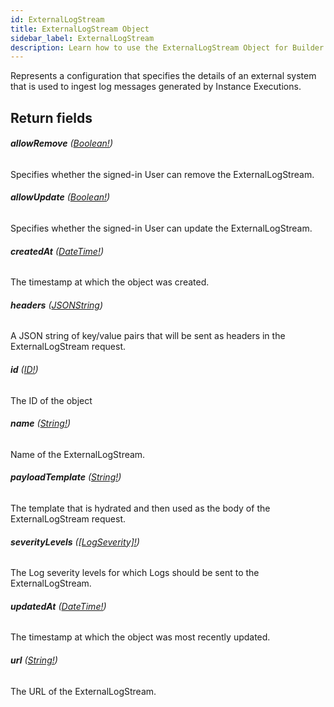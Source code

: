 ```yaml
---
id: ExternalLogStream
title: ExternalLogStream Object
sidebar_label: ExternalLogStream
description: Learn how to use the ExternalLogStream Object for Builder's API.
---
```


Represents a configuration that specifies the details of an external system
that is used to ingest log messages generated by Instance Executions.

## Return fields

###### <b>allowRemove</b> ([Boolean!](/docs/composer/builder/api/schema/scalar/Boolean.mdx))

Specifies whether the signed-in User can remove the ExternalLogStream.

###### <b>allowUpdate</b> ([Boolean!](/docs/composer/builder/api/schema/scalar/Boolean.mdx))

Specifies whether the signed-in User can update the ExternalLogStream.

###### <b>createdAt</b> ([DateTime!](/docs/composer/builder/api/schema/scalar/DateTime.mdx))

The timestamp at which the object was created.

###### <b>headers</b> ([JSONString](/docs/composer/builder/api/schema/scalar/JSONString.mdx))

A JSON string of key/value pairs that will be sent as headers in the ExternalLogStream request.

###### <b>id</b> ([ID!](/docs/composer/builder/api/schema/scalar/ID.mdx))

The ID of the object

###### <b>name</b> ([String!](/docs/composer/builder/api/schema/scalar/String.mdx))

Name of the ExternalLogStream.

###### <b>payloadTemplate</b> ([String!](/docs/composer/builder/api/schema/scalar/String.mdx))

The template that is hydrated and then used as the body of the ExternalLogStream request.

###### <b>severityLevels</b> ([[LogSeverity]!](/docs/composer/builder/api/schema/object/LogSeverity.mdx))

The Log severity levels for which Logs should be sent to the ExternalLogStream.

###### <b>updatedAt</b> ([DateTime!](/docs/composer/builder/api/schema/scalar/DateTime.mdx))

The timestamp at which the object was most recently updated.

###### <b>url</b> ([String!](/docs/composer/builder/api/schema/scalar/String.mdx))

The URL of the ExternalLogStream.
